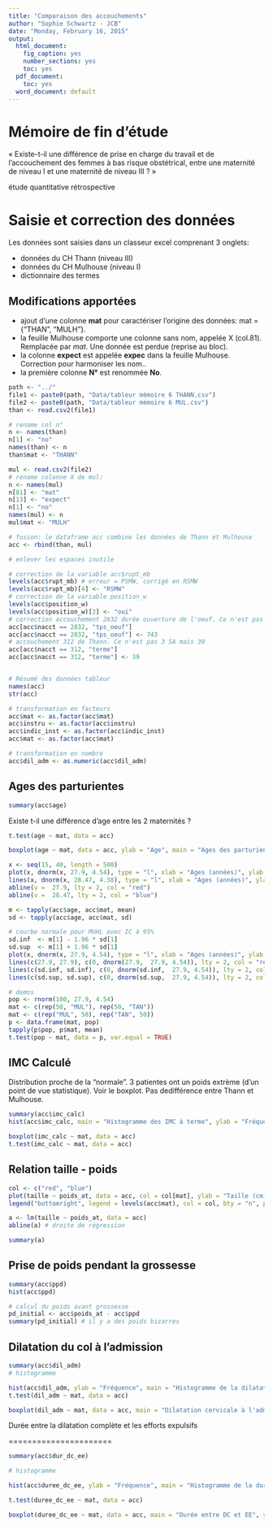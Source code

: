 ```yaml
---
title: "Comparaison des accouchements"
author: "Sophie Schwartz - JCB"
date: "Monday, February 16, 2015"
output:
  html_document:
    fig_caption: yes
    number_sections: yes
    toc: yes
  pdf_document:
    toc: yes
  word_document: default
---
```


Mémoire de fin d'étude
======================

« Existe-t-il une différence de prise en charge du travail et de l'accouchement des femmes à bas risque obstétrical, entre une maternité de niveau I et une maternité de niveau III ? »

étude quantitative rétrospective

Saisie et correction des données
================================

Les données sont saisies dans un classeur excel comprenant 3 onglets:

- données du CH Thann (niveau III)
- données du CH Mulhouse (niveau I)
- dictionnaire des termes

Modifications apportées
-----------------------

- ajout d'une colonne __mat__ pour caractériser l'origine des données: mat = {"THAN", "MULH"}.
- la feuille Mulhouse comporte une colonne sans nom, appelée X (col.81). Remplacée par _mat_. Une donnée est perdue (reprise au bloc).
- la colonne __expect__ est appelée __expec__ dans la feuille Mulhouse. Correction pour harmoniser les nom..
- la première colonne __N°__ est renommée __No__.

```r
path <- "../"
file1 <- paste0(path, "Data/tableur mémoire 6 THANN.csv")
file2 <- paste0(path, "Data/tableur mémoire 6 MUL.csv")
than <- read.csv2(file1)

# rename col n°
n <- names(than)
n[1] <- "no"
names(than) <- n
than$mat <- "THANN"

mul <- read.csv2(file2)
# rename colonne X de mul:
n <- names(mul)
n[81] <- "mat"
n[13] <- "expect"
n[1] <- "no"
names(mul) <- n
mul$mat <- "MULH"

# fusion: le dataframe acc combine les données de Thann et Mulhouse
acc <- rbind(than, mul)

# enlever les espaces inutile

# correction de la variable acc$rupt_mb
levels(acc$rupt_mb) # erreur = PSMW, corrigé en RSMW
levels(acc$rupt_mb)[4] <- "RSMW"
# correction de la variable position_w
levels(acc$position_w)
levels(acc$position_w)[2] <- "oui"
# correction accouchement 2832 durée ouverture de l'oeuf. Ce n'est pas 7283 minutes mais 743.
acc[acc$nacct == 2832, "tps_oeuf"]
acc[acc$nacct == 2832, "tps_oeuf"] <- 743
# accouchement 312 de Thann. Ce n'est pas 3 SA mais 39
acc[acc$nacct == 312, "terme"]
acc[acc$nacct == 312, "terme"] <- 39


# Résumé des données tableur
names(acc)
str(acc)

# transformation en facteurs
acc$mat <- as.factor(acc$mat)
acc$instru <- as.factor(acc$instru)
acc$indic_inst <- as.factor(acc$indic_inst)
acc$mat <- as.factor(acc$mat)

# transformation en nombre
acc$dil_adm <- as.numeric(acc$dil_adm)

```

Ages des parturientes
---------------------

```r
summary(acc$age)
```

Existe t-il une différence d'age entre les 2 maternités ?

```r
t.test(age ~ mat, data = acc)

boxplot(age ~ mat, data = acc, ylab = "Age", main = "Ages des parturientes", col = "yellow")

x <- seq(15, 40, length = 500)
plot(x, dnorm(x, 27.9, 4.54), type = "l", xlab = "Ages (années)", ylab = "Fréquence", col = "red")
lines(x, dnorm(x, 28.47, 4.38), type = "l", xlab = "Ages (années)", ylab = "Fréquence", col = "blue")
abline(v =  27.9, lty = 2, col = "red")
abline(v =  28.47, lty = 2, col = "blue")

m <- tapply(acc$age, acc$mat, mean)
sd <- tapply(acc$age, acc$mat, sd)

# courbe normale pour MUHL avec IC à 95%
sd.inf  <- m[1] - 1.96 * sd[1]
sd.sup  <- m[1] + 1.96 * sd[1]
plot(x, dnorm(x, 27.9, 4.54), type = "l", xlab = "Ages (années)", ylab = "Fréquence", col = "red")
lines(c(27.9, 27.9), c(0, dnorm(27.9,  27.9, 4.54)), lty = 2, col = "red")
lines(c(sd.inf, sd.inf), c(0, dnorm(sd.inf,  27.9, 4.54)), lty = 2, col = "red")
lines(c(sd.sup, sd.sup), c(0, dnorm(sd.sup,  27.9, 4.54)), lty = 2, col = "red")

# demos
pop <- rnorm(100, 27.9, 4.54)
mat <- c(rep(50, "MUL"), rep(50, "TAN"))
mat <- c(rep("MUL", 50), rep("TAN", 50))
p <- data.frame(mat, pop)
tapply(p$pop, p$mat, mean)
t.test(pop ~ mat, data = p, var.equal = TRUE)

```
IMC Calculé
-----------

Distribution proche de la "normale". 3 patientes ont un poids extrème (d'un point de vue statistique). Voir le boxplot. Pas dedifférence entre Thann et Mulhouse.

```r
summary(acc$imc_calc)
hist(acc$imc_calc, main = "Histogramme des IMC à terme", ylab = "Fréquence", xlab = "IMC")

boxplot(imc_calc ~ mat, data = acc)
t.test(imc_calc ~ mat, data = acc)

```

Relation taille - poids
------------------------
```r
col <- c("red", "blue")
plot(taille ~ poids_at, data = acc, col = col[mat], ylab = "Taille (cm)", xlab = "Poids (kg)", main = "Relation taille - poids", pch = 19)
legend("bottomright", legend = levels(acc$mat), col = col, bty = "n", pch = 19, cex = 0.75)

a <- lm(taille ~ poids_at, data = acc)
abline(a) # droite de régression

summary(a)

```
Prise de poids pendant la grossesse
-----------------------------------

```r
summary(acc$ppd)
hist(acc$ppd)

# calcul du poids avant grossesse
pd_initial <- acc$poids_at - acc$ppd
summary(pd_initial) # il y a des poids bizarres

```
Dilatation du col à l'admission
-------------------------------
```r
summary(acc$dil_adm)
# histogramme

hist(acc$dil_adm, ylab = "Fréquence", main = "Histogramme de la dilatation cervicale à l'admission",xlab = "Dilatation cervicale à l'admission (en centimètres)", col = "green")
t.test(dil_adm ~ mat, data = acc)

boxplot(dil_adm ~ mat, data = acc, main = "Dilatation cervicale à l'admission", ylab = "Dilatation cervicale à l'admission", col = "yellow")
```

Durée entre la dilatation complète et les efforts expulsifs

======================

```r

summary(acc$dur_dc_ee)

# histogramme

hist(acc$duree_dc_ee, ylab = "Fréquence", main = "Histogramme de la durée entre DC et EE",xlab = "durée (en minutes)", col = "green")

t.test(duree_dc_ee ~ mat, data = acc)

boxplot(duree_dc_ee ~ mat, data = acc, main = "Durée entre DC et EE", ylab = "Age", col = "yellow")

```

